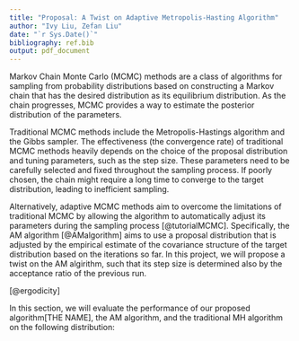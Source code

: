 ```yaml
---
title: "Proposal: A Twist on Adaptive Metropolis-Hasting Algorithm"
author: "Ivy Liu, Zefan Liu"
date: "`r Sys.Date()`"
bibliography: ref.bib
output: pdf_document
---
```


\section{1. Introduction}
Markov Chain Monte Carlo (MCMC) methods are a class of algorithms for sampling from probability distributions based on constructing a Markov chain that has the desired distribution as its equilibrium distribution. As the chain progresses, MCMC provides a way to estimate the posterior distribution of the parameters.

Traditional MCMC methods include the Metropolis-Hastings algorithm and the Gibbs sampler. The effectiveness (the convergence rate) of traditional MCMC methods heavily depends on the choice of the proposal distribution and tuning parameters, such as the step size. These parameters need to be carefully selected and fixed throughout the sampling process. If poorly chosen, the chain might require a long time to converge to the target distribution, leading to inefficient sampling.

Alternatively, adaptive MCMC methods aim to overcome the limitations of traditional MCMC by allowing the algorithm to automatically adjust its parameters during the sampling process [@tutorialMCMC]. Specifically, the AM algorithm [@AMalgorithm] aims to use a proposal distribution that is adjusted by the empirical estimate of the covariance structure of the target distribution based on the iterations so far. In this project, we will propose a twist on the AM algirithm, such that its step size is determined also by the acceptance ratio of the previous run.

\section{2. Methodology}
\subsection{2.1 Algorithm}


\subsection{2.2 Proof of Ergodicity}
[@ergodicity]

\subsection{2.3 Simulation}
In this section, we will evaluate the performance of our proposed algorithm[THE NAME], the AM algorithm, and the traditional MH algorithm on the following distribution: 
\begin{enumerate}
\item The standard normal distribution
\item The mixture of two normal distribution
\item A funnel-shaped 2D distribution
\item A banana-shaped 2D distribution
\end{enumerate}


\section{3. References}
